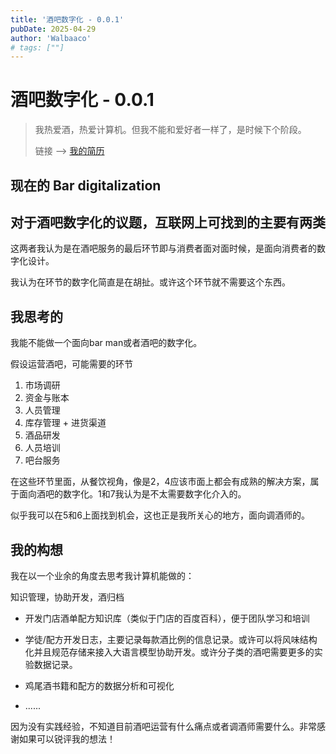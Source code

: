 ```yaml
---
title: '酒吧数字化 - 0.0.1'
pubDate: 2025-04-29
author: 'Walbaaco'
# tags: [""]
---
```


# 酒吧数字化 - 0.0.1

> 我热爱酒，热爱计算机。但我不能和爱好者一样了，是时候下个阶段。
>
> 链接 --> [我的简历](https://msrtea7.com/posts/alcohol/barback_resume/)

## 现在的 Bar digitalization

对于酒吧数字化的议题，互联网上可找到的主要有两类
- 

这两者我认为是在酒吧服务的最后环节即与消费者面对面时候，是面向消费者的数字化设计。

我认为在环节的数字化简直是在胡扯。或许这个环节就不需要这个东西。

## 我思考的

我能不能做一个面向bar man或者酒吧的数字化。

假设运营酒吧，可能需要的环节

1. 市场调研
2. 资金与账本
3. 人员管理
4. 库存管理 + 进货渠道
5. 酒品研发
6. 人员培训
7. 吧台服务

在这些环节里面，从餐饮视角，像是2，4应该市面上都会有成熟的解决方案，属于面向酒吧的数字化。1和7我认为是不太需要数字化介入的。

似乎我可以在5和6上面找到机会，这也正是我所关心的地方，面向调酒师的。

## 我的构想

我在以一个业余的角度去思考我计算机能做的：

知识管理，协助开发，酒归档

- 开发门店酒单配方知识库（类似于门店的百度百科），便于团队学习和培训

- 学徒/配方开发日志，主要记录每款酒比例的信息记录。或许可以将风味结构化并且规范存储来接入大语言模型协助开发。或许分子类的酒吧需要更多的实验数据记录。

- 鸡尾酒书籍和配方的数据分析和可视化

- ......

因为没有实践经验，不知道目前酒吧运营有什么痛点或者调酒师需要什么。非常感谢如果可以锐评我的想法！